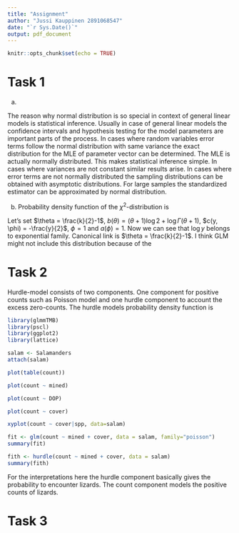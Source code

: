```yaml
---
title: "Assignment"
author: "Jussi Kauppinen 2891068547"
date: "`r Sys.Date()`"
output: pdf_document
---
```


```r
knitr::opts_chunk$set(echo = TRUE)
```

# Task 1

a) 

The reason why normal distribution is so special in context of general linear models is statistical inference. Usually in case of general linear models the confidence intervals and hypothesis testing for the model parameters are important parts of the process. In cases where random variables error terms follow the normal distribution with same variance the exact distribution for the MLE of parameter vector can be determined. The MLE is actually normally distributed. This makes statistical inference simple. In cases where variances are not constant similar results arise. In cases where error terms are not normally distributed the sampling distributions can be obtained with asymptotic distributions. For large samples the standardized estimator can be approximated by normal distribution.

b) Probability density function of the $\chi^2$-distribution is

\begin{equation}
\begin{split}
f(y, k) &= \frac{1}{2^{k/2} \Gamma(k/2)} y^{k/2 - 1} e^{-y/2}\\
&= \text{exp} \left( \log \left( \frac{1}{2^{k/2} \Gamma(k/2)} y^{k/2 - 1} e^{-y/2} \right) \right)\\
&= \text{exp} \left( - \frac{k}{2} \log 2 - \log \Gamma(\frac{k}{2}) + (\frac{k}{2} - 1) \log y - \frac{y}{2} \right)\\
&= \text{exp} \left( (\frac{k}{2} - 1) \log y - (\frac{k}{2} \log 2 + \log \Gamma(\frac{k}{2})) -\frac{y}{2} \right)\\
\end{split}
\end{equation}

Let's set $\theta = \frac{k}{2}-1$, $b(\theta) = (\theta+1) \log2 + \log \Gamma(\theta+1)$, $c(y, \phi) = -\frac{y}{2}$, $\phi = 1$ and $a(\phi)=1$. Now we can see that $\log y$ belongs to exponential family. Canonical link is $\theta = \frac{k}{2}-1$. I think GLM might not include this distribution because of the 


# Task 2

Hurdle-model consists of two components. One component for positive counts such as Poisson model and one hurdle component to account the excess zero-counts. The hurdle models probability density function is

\begin{equation}
f_{hurdle}(y;x,z,\beta, \gamma) = 
\begin{cases}
f_{zero}(0;x,\gamma) &, \quad \text{if} y=0\\
(1-f_{zero}(0;x,\gamma)) \frac{f_{count}(y;x,\beta)}{1-f_{count}(0;x,\beta)} &, \quad \text{if} y>0\\
\end{cases}
\end{equation}

```r
library(glmmTMB)
library(pscl)
library(ggplot2)
library(lattice)

salam <- Salamanders
attach(salam)

plot(table(count))

plot(count ~ mined)

plot(count ~ DOP)

plot(count ~ cover)

xyplot(count ~ cover|spp, data=salam)

fit <- glm(count ~ mined + cover, data = salam, family="poisson")
summary(fit)

fith <- hurdle(count ~ mined + cover, data = salam)
summary(fith)
```
For the interpretations here the hurdle component basically gives the probability to encounter lizards. The count component models the positive counts of lizards.


# Task 3
